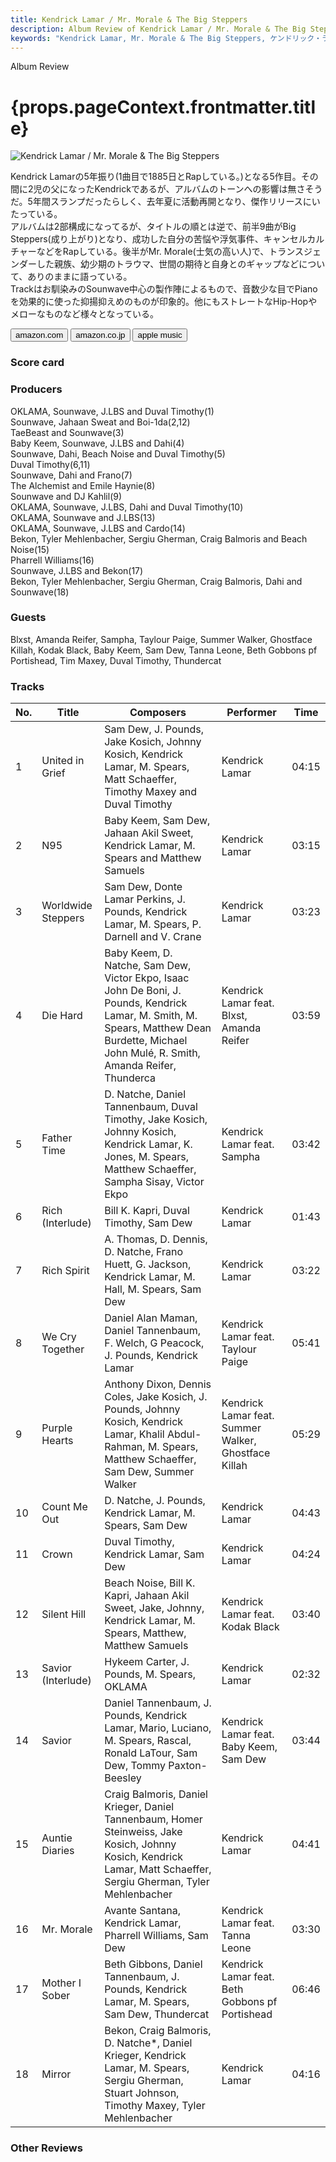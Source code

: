 ```yaml
---
title: Kendrick Lamar / Mr. Morale & The Big Steppers
description: Album Review of Kendrick Lamar / Mr. Morale & The Big Steppers
keywords: "Kendrick Lamar, Mr. Morale & The Big Steppers, ケンドリック・ラマー"
---
```






<p className="largeP">Album Review</p>
<h1 className="h1--no--margin">{props.pageContext.frontmatter.title}</h1>

<Row  className="image-card-group">
	<Column colMd={3} colLg={4} noGutterMdLeft="">
       <ImageCard>

![Kendrick Lamar / Mr. Morale & The Big Steppers](../../images/cd/kendricklamar6L.jpg)

</ImageCard>
	</Column>
	<Column colMd={4} colLg={8} noGutterMdLeft="">
	<p>
		Kendrick Lamarの5年振り(1曲目で1885日とRapしている。)となる5作目。その間に2児の父になったKendrickであるが、アルバムのトーンへの影響は無さそうだ。5年間スランプだったらしく、去年夏に活動再開となり、傑作リリースにいたっている。
		<br/>アルバムは2部構成になってるが、タイトルの順とは逆で、前半9曲がBig Steppers(成り上がり)となり、成功した自分の苦悩や浮気事件、キャンセルカルチャーなどをRapしている。後半がMr. Morale(士気の高い人)で、トランスジェンダーした親族、幼少期のトラウマ、世間の期待と自身とのギャップなどについて、ありのままに語っている。
		<br/>Trackはお馴染みのSounwave中心の製作陣によるもので、音数少な目でPianoを効果的に使った抑揚抑えめのものが印象的。他にもストレートなHip-Hopやメローなものなど様々となっている。
	</p>
	<div>
	  <Button className="button-right-mergin"  href="https://amzn.to/3o80oOD" renderIcon={ArrowUpRight} size='sm' kind='primary'>
      amazon.com
    </Button>
    <Button className="button-right-mergin"  href="https://amzn.to/3Pj0miA" renderIcon={ArrowUpRight} size='sm' kind='secondary'>
      amazon.co.jp
    </Button>
		<Button className="button-right-mergin"  href="https://apple.co/3IIZf9E" renderIcon={ArrowUpRight} size='sm' kind='tertiary'>
      apple music
    </Button>
		<AdvJS2/>
	</div>
	</Column>
</Row>
<Row >
	<Column colMd={4} colLg={4} noGutterMdLeft="">
<div>
  <h3>Score card</h3>
	<SliderJS1 value="1" />
  <SliderJS2 value="2" />
	<SliderJS3 value="2" />
  <SliderJS4 value="9" />
</div>
</Column>
<Column colMd={8} colLg={8} noGutterMdLeft="">
<div>
<h3>Producers</h3>
<p>
	OKLAMA, Sounwave, J.LBS and Duval Timothy(1)
	<br/>Sounwave, Jahaan Sweat and Boi-1da(2,12)
	<br/>TaeBeast and Sounwave(3)
	<br/>Baby Keem, Sounwave, J.LBS and Dahi(4)
	<br/>Sounwave, Dahi, Beach Noise and Duval Timothy(5)
	<br/>Duval Timothy(6,11)
	<br/>Sounwave, Dahi and Frano(7)
	<br/>The Alchemist and Emile Haynie(8)
	<br/>Sounwave and DJ Kahlil(9)
	<br/>OKLAMA, Sounwave, J.LBS, Dahi and Duval Timothy(10)
	<br/>OKLAMA, Sounwave and J.LBS(13)
	<br/>OKLAMA, Sounwave, J.LBS and Cardo(14)
	<br/>Bekon, Tyler Mehlenbacher, Sergiu Gherman, Craig Balmoris and Beach Noise(15)
	<br/>Pharrell Williams(16)
	<br/>Sounwave, J.LBS and Bekon(17)
	<br/>Bekon, Tyler Mehlenbacher, Sergiu Gherman, Craig Balmoris, Dahi and Sounwave(18)
</p>
<h3>Guests</h3>
<p>
	Blxst, Amanda Reifer, Sampha, Taylour Paige, Summer Walker, Ghostface Killah, Kodak Black, Baby Keem, Sam Dew, Tanna Leone, Beth Gobbons pf Portishead, Tim Maxey, Duval Timothy, Thundercat
</p>
</div>
</Column>
</Row>

<h3>Tracks</h3>

| No. | Title              | Composers                                                                                                                                                                                    | Performer                                            | Time  |
| --- | ------------------ | -------------------------------------------------------------------------------------------------------------------------------------------------------------------------------------------- | ---------------------------------------------------- | ----- |
| 1   | United in Grief    | Sam Dew, J. Pounds, Jake Kosich, Johnny Kosich, Kendrick Lamar, M. Spears, Matt Schaeffer, Timothy Maxey and Duval Timothy                                                                   | Kendrick Lamar                                       | 04:15 |
| 2   | N95                | Baby Keem, Sam Dew, Jahaan Akil Sweet, Kendrick Lamar, M. Spears and Matthew Samuels                                                                                                         | Kendrick Lamar                                       | 03:15 |
| 3   | Worldwide Steppers | Sam Dew, Donte Lamar Perkins, J. Pounds, Kendrick Lamar, M. Spears, P. Darnell and V. Crane                                                                                                  | Kendrick Lamar                                       | 03:23 |
| 4   | Die Hard           | Baby Keem, D. Natche, Sam Dew, Victor Ekpo, Isaac John De Boni, J. Pounds, Kendrick Lamar, M. Smith, M. Spears, Matthew Dean Burdette, Michael John Mulé, R. Smith, Amanda Reifer, Thunderca | Kendrick Lamar feat. Blxst, Amanda Reifer            | 03:59 |
| 5   | Father Time        | D. Natche, Daniel Tannenbaum, Duval Timothy, Jake Kosich, Johnny Kosich, Kendrick Lamar, K. Jones, M. Spears, Matthew Schaeffer, Sampha Sisay, Victor Ekpo                                   | Kendrick Lamar feat. Sampha                          | 03:42 |
| 6   | Rich (Interlude)   | Bill K. Kapri, Duval Timothy, Sam Dew                                                                                                                                                        | Kendrick Lamar                                       | 01:43 |
| 7   | Rich Spirit        | A. Thomas, D. Dennis, D. Natche, Frano Huett, G. Jackson, Kendrick Lamar, M. Hall, M. Spears, Sam Dew                                                                                        | Kendrick Lamar                                       | 03:22 |
| 8   | We Cry Together    | Daniel Alan Maman, Daniel Tannenbaum, F. Welch, G Peacock, J. Pounds, Kendrick Lamar                                                                                                         | Kendrick Lamar feat. Taylour Paige                   | 05:41 |
| 9   | Purple Hearts      | Anthony Dixon, Dennis Coles, Jake Kosich, J. Pounds, Johnny Kosich, Kendrick Lamar, Khalil Abdul-Rahman, M. Spears, Matthew Schaeffer, Sam Dew, Summer Walker                                | Kendrick Lamar feat. Summer Walker, Ghostface Killah | 05:29 |
| 10  | Count Me Out       | D. Natche, J. Pounds, Kendrick Lamar, M. Spears, Sam Dew                                                                                                                                     | Kendrick Lamar                                       | 04:43 |
| 11  | Crown              | Duval Timothy, Kendrick Lamar, Sam Dew                                                                                                                                                       | Kendrick Lamar                                       | 04:24 |
| 12  | Silent Hill        | Beach Noise, Bill K. Kapri, Jahaan Akil Sweet, Jake, Johnny, Kendrick Lamar, M. Spears, Matthew, Matthew Samuels                                                                             | Kendrick Lamar feat. Kodak Black                     | 03:40 |
| 13  | Savior (Interlude) | Hykeem Carter, J. Pounds, M. Spears, OKLAMA                                                                                                                                                  | Kendrick Lamar                                       | 02:32 |
| 14  | Savior             | Daniel Tannenbaum, J. Pounds, Kendrick Lamar, Mario, Luciano, M. Spears, Rascal, Ronald LaTour, Sam Dew, Tommy Paxton-Beesley                                                                | Kendrick Lamar feat. Baby Keem, Sam Dew              | 03:44 |
| 15  | Auntie Diaries     | Craig Balmoris, Daniel Krieger, Daniel Tannenbaum, Homer Steinweiss, Jake Kosich, Johnny Kosich, Kendrick Lamar, Matt Schaeffer, Sergiu Gherman, Tyler Mehlenbacher                          | Kendrick Lamar                                       | 04:41 |
| 16  | Mr. Morale         | Avante Santana, Kendrick Lamar, Pharrell Williams, Sam Dew                                                                                                                                   | Kendrick Lamar feat. Tanna Leone                     | 03:30 |
| 17  | Mother I Sober     | Beth Gibbons, Daniel Tannenbaum, J. Pounds, Kendrick Lamar, M. Spears, Sam Dew, Thundercat                                                                                                   | Kendrick Lamar feat. Beth Gobbons pf Portishead      | 06:46 |
| 18  | Mirror             | Bekon, Craig Balmoris, D. Natche\*, Daniel Krieger, Kendrick Lamar, M. Spears, Sergiu Gherman, Stuart Johnson, Timothy Maxey, Tyler Mehlenbacher                                             | Kendrick Lamar                                       | 04:16 |

<h3>Other Reviews</h3>

<Row>
  <Column colMd={3} colLg={3} noGutterMdLeft>
    <Review1 />
  </Column>
	<Column colMd={3} colLg={3} noGutterMdLeft>
    <Review2 />
  </Column>
</Row>

<Row>
  <Column colMd={3} colLg={3} noGutterMdLeft>
    <Review2_1 />
  </Column>
</Row>

<AdvJS3 />
